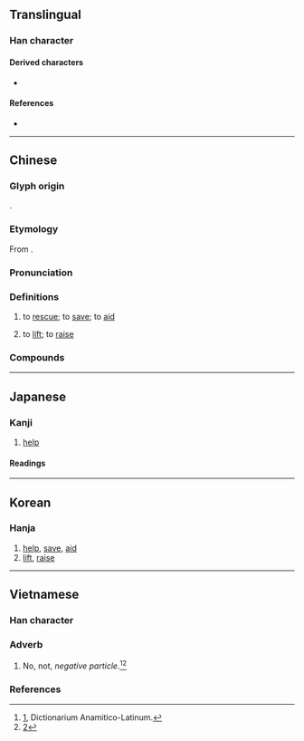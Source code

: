 {{character info}}
==Translingual==

===Han character===
{{Han char|rn=64|rad=手|as=06|sn=9|four=57013|canj=QNEM|ids=⿰扌丞}}

====Derived characters====
* {{l|mul|𩄔}}

====References====
* {{Han ref|kx=0427.220|dkj=11991|dj=0776.190|hdz=31876.080|uh=62EF|ud=25327|bh=AC40|bd=44096}}

----

==Chinese==
{{zh-forms|alt=丞,抍,𢮋}}

===Glyph origin===
{{Han etym}}
{{Han compound|手|alt1=扌|丞|ls=ic|ls2=psc|c1=s|c2=p}}.

===Etymology===
From {{inh|zh|sit-pro|*s-tjaŋ||upper part; rise; raise}}.

===Pronunciation===
{{zh-pron
|m=zhěng
|c=cing2
|md=
|mn=qz,tw,xm,zz:chéng/xm,zz:chín
|mn_note=chéng - literary; chín - vernacular
|mn-t=zing2
|w=
|mc=y
|oc=y
|cat=v
}}

===Definitions===
{{zh-hanzi}}

# to [[rescue]]; to [[save]]; to [[aid]]
# {{zh-obsolete}} to [[lift]]; to [[raise]]

===Compounds===
{{zh-der|拯溺扶危|拯溺救焚|救焚拯溺|拯溺|拯救|拯溺濟危|濟時拯世|扶危拯溺|拯危扶溺}}

----

==Japanese==

===Kanji===
{{ja-kanji|grade=|rs=手06}}

# [[help]]

====Readings====
{{ja-readings
|goon=しょう
|kanon=しょう
|kanyoon=じょう
|kun=すく-う}}

----

==Korean==

===Hanja===
{{ko-hanja|hangeul=증|eumhun=|rv=jeung|mr=chŭng|y=cung}}

# [[help]], [[save]], [[aid]]
# [[lift]], [[raise]]

----

==Vietnamese==

===Han character===
{{vi-readings|reading=chửng|rs=手06}}

{{vi-readings|rs=手06
|nom= [[chẳng]]-tdcndg, chăng-tdcndg, chuộng-tdcndg
}}

===Adverb===
# No, not, ''negative particle''.<ref>[http://nomfoundation.org/nom-tools/Taberd-Dictionary?p=quoc_ngu&uiLang=en], Dictionarium Anamitico-Latinum.</ref><ref>[http://nomfoundation.org/nom-tools/Tu-Dien-Chu-Nom-Dan_Giai/Tu-Dien-Chu-Nom-Dan_Giai?uiLang=en]</ref>

===References===

<references/>